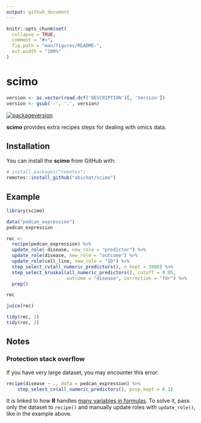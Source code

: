 ```yaml
---
output: github_document
---
```


<!-- README.md is generated from README.Rmd. Please edit that file -->

```r
knitr::opts_chunk$set(
  collapse = TRUE,
  comment = "#>",
  fig.path = "man/figures/README-",
  out.width = "100%"
)
```

# scimo

```r
version <- as.vector(read.dcf('DESCRIPTION')[, 'Version'])
version <- gsub('-', '.', version)
```

<!-- badges: start -->
[![packageversion](https://img.shields.io/badge/version-`r version`-orange.svg)](commits/master)
<!-- badges: end -->

**scimo** provides extra recipes steps for dealing with omics data.

## Installation

You can install the **scimo** from GitHub with:

``` r
# install.packages("remotes")
remotes::install_github("abichat/scimo")
```

## Example

```r
library(scimo)

data("pedcan_expression")
pedcan_expression
```

```r
rec <-
  recipe(pedcan_expression) %>% 
  update_role(-disease, new_role = "predictor") %>% 
  update_role(disease, new_role = "outcome") %>% 
  update_role(cell_line, new_role = "ID") %>% 
  step_select_cv(all_numeric_predictors(), n_kept = 3000) %>% 
  step_select_kruskal(all_numeric_predictors(), cutoff = 0.05,
                      outcome = "disease", correction = "fdr") %>% 
  prep()

rec

juice(rec)

tidy(rec, 1)
tidy(rec, 2)
```



## Notes

### Protection stack overflow

If you have very large dataset, you may encounter this error: 

```r
recipe(disease ~ ., data = pedcan_expression) %>% 
    step_select_cv(all_numeric_predictors(), prop_kept = 0.1) 
```

It is linked to how **R** handles [many variables in formulas](https://github.com/tidymodels/recipes/issues/467). To solve it, pass only the dataset to `recipe()` and manually update roles with `update_role()`, like in the example above.


